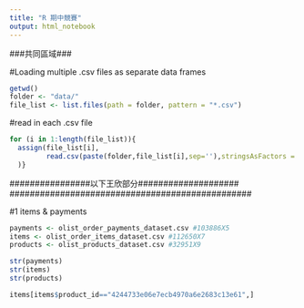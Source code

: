 ```yaml
---
title: "R 期中競賽"
output: html_notebook
---
```


###共同區域###

#Loading multiple .csv files as separate data frames
```r
getwd()
folder <- "data/"
file_list <- list.files(path = folder, pattern = "*.csv")
```

#read in each .csv file 
```r
for (i in 1:length(file_list)){
  assign(file_list[i],
         read.csv(paste(folder,file_list[i],sep=''),stringsAsFactors = F)
  )}
```

################################################
################以下王欣部分####################
################################################

#1 items & payments
```r
payments <- olist_order_payments_dataset.csv #103886X5
items <- olist_order_items_dataset.csv #112650X7
products <- olist_products_dataset.csv #32951X9
```

```r
str(payments)
str(items)
str(products)
```

```r
items[items$product_id=="4244733e06e7ecb4970a6e2683c13e61",]
```
